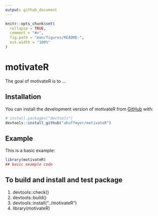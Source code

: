 ```yaml
---
output: github_document
---
```


<!-- README.md is generated from README.Rmd. Please edit that file -->

```r
knitr::opts_chunk$set(
  collapse = TRUE,
  comment = "#>",
  fig.path = "man/figures/README-",
  out.width = "100%"
)
```

# motivateR

<!-- badges: start -->
<!-- badges: end -->

The goal of motivateR is to ...

## Installation

You can install the development version of motivateR from [GitHub](https://github.com/) with:

``` r
# install.packages("devtools")
devtools::install_github("ahuffmyer/motivateR")
```

## Example

This is a basic example:

```r
library(motivateR)
## basic example code
```


## To build and install and test package  

1. devtools::check()
2. devtools::build()
3. devtools::install("../motivateR")
4. library(motivateR)
